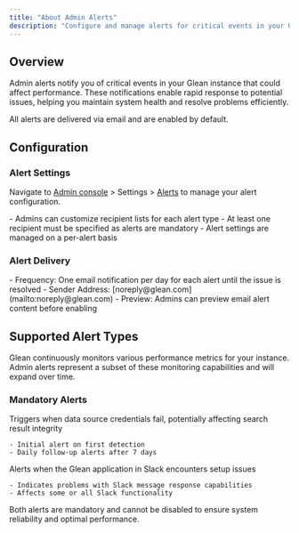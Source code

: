 ```yaml
---
title: "About Admin Alerts"
description: "Configure and manage alerts for critical events in your Glean instance to maintain optimal performance"
---
```


## Overview

Admin alerts notify you of critical events in your Glean instance that could affect performance. These notifications enable rapid response to potential issues, helping you maintain system health and resolve problems efficiently.

<Info>
All alerts are delivered via email and are enabled by default.
</Info>

## Configuration

### Alert Settings

Navigate to [Admin console](https://app.glean.com/admin/) > Settings > [Alerts](https://app.glean.com/admin/setup/alerts) to manage your alert configuration.

<Card title="Configuration Options">
- Admins can customize recipient lists for each alert type
- At least one recipient must be specified as alerts are mandatory
- Alert settings are managed on a per-alert basis
</Card>

### Alert Delivery

<Info>
- Frequency: One email notification per day for each alert until the issue is resolved
- Sender Address: [noreply@glean.com](mailto:noreply@glean.com)
- Preview: Admins can preview email alert content before enabling
</Info>

## Supported Alert Types

Glean continuously monitors various performance metrics for your instance. Admin alerts represent a subset of these monitoring capabilities and will expand over time.

### Mandatory Alerts

<CardGroup cols={2}>
  <Card title="Failing Credentials" icon="key-skeleton">
    Triggers when data source credentials fail, potentially affecting search result integrity
    
    - Initial alert on first detection
    - Daily follow-up alerts after 7 days
  </Card>

  <Card title="Slack Integration Errors" icon="slack">
    Alerts when the Glean application in Slack encounters setup issues
    
    - Indicates problems with Slack message response capabilities
    - Affects some or all Slack functionality
  </Card>
</CardGroup>

<Warning>
Both alerts are mandatory and cannot be disabled to ensure system reliability and optimal performance.
</Warning>